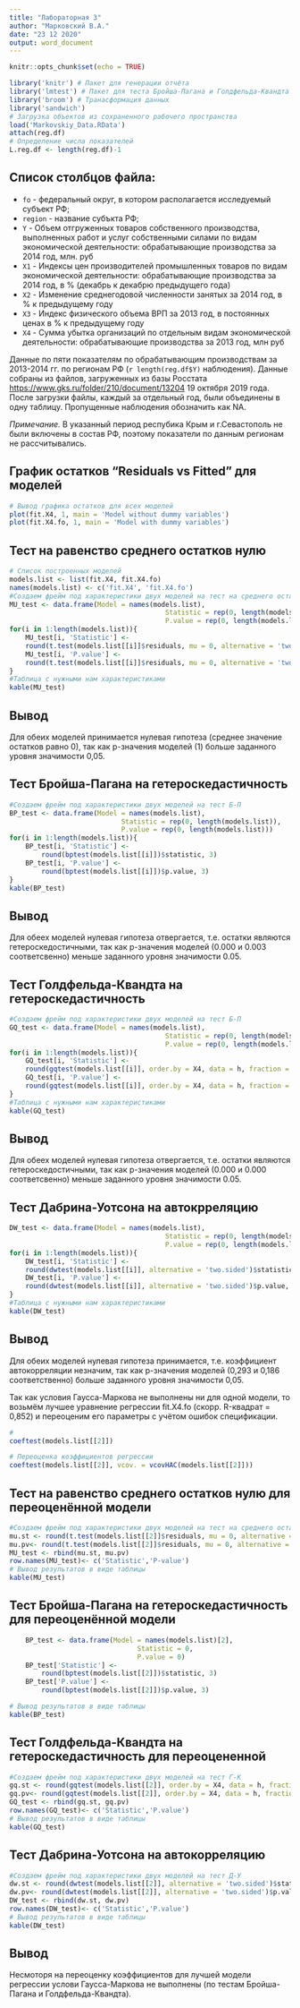 ---
title: "Лабораторная 3"
author: "Марковский В.А."
date: "23 12 2020"
output: word_document
---

```{r setup, include=FALSE}
knitr::opts_chunk$set(echo = TRUE)
```


``` {r, include = FALSE}
library('knitr') # Пакет для генерации отчёта
library('lmtest') # Пакет для теста Бройша-Пагана и Голдфельда-Квандта
library('broom') # Транасформация данных
library('sandwich')
# Загрузка объектов из сохраненного рабочего пространства
load('Markovskiy_Data.RData')
attach(reg.df)
# Определение числа показателей
L.reg.df <- length(reg.df)-1
```

## Список столбцов файла:
* ```fo``` - федеральный округ, в котором располагается исследуемый субъект РФ;
* ```region``` - название субъкта РФ;
* ```Y``` - Объем отгруженных товаров собственного производства, выполненных работ и услуг собственными силами по видам экономической деятельности: обрабатывающие производства за 2014 год, млн. руб
* ```X1``` - Индексы цен производителей промышленных товаров по видам экономической деятельности: обрабатывающие производства за 2014 год, в % (декабрь к декабрю предыдущего года)
* ```X2``` -  Изменение среднегодовой численности занятых за 2014 год, в % к предыдущему году
* ```X3``` - Индекс физического объема ВРП за 2013 год, в постоянных ценах в % к предыдущему году
* ```X4``` - Сумма убытка организаций по отдельным видам экономической деятельности: обрабатывающие производства за 2013 год, млн руб

Данные по пяти показателям по обрабатывающим производствам за 2013-2014 гг. по регионам РФ (`r length(reg.df$Y)` наблюдения). Данные собраны из файлов, загруженных из базы Росстата [https://www.gks.ru/folder/210/document/13204](https://www.gks.ru/folder/210/document/13204) 19 октября 2019 года.
После загрузки файлы, каждый за отдельный год, были объединены в одну таблицу. Пропущенные наблюдения обозначить как NA.

*Примечание.* В указанный период респубика Крым и г.Севастополь не были включены в состав РФ, поэтому показатели по данным регионам не рассчитывались.

## График остатков "Residuals vs Fitted" для моделей
``` {r, echo=FALSE}
# Вывод графика остатков для всех моделей
plot(fit.X4, 1, main = 'Model without dummy variables')
plot(fit.X4.fo, 1, main = 'Model with dummy variables')
```

## Тест на равенство среднего остатков нулю
``` {r, echo=FALSE}
# Список построенных моделей 
models.list <- list(fit.X4, fit.X4.fo) 
names(models.list) <- c('fit.X4', 'fit.X4.fo') 
#Создаем фрейм под характеристики двух моделей на тест на среднего остатков нулю
MU_test <- data.frame(Model = names(models.list),
                                       Statistic = rep(0, length(models.list)),
                                       P.value = rep(0, length(models.list)))
for(i in 1:length(models.list)){
    MU_test[i, 'Statistic'] <-                    
    round(t.test(models.list[[i]]$residuals, mu = 0, alternative = 'two.sided')$statistic, 3)
    MU_test[i, 'P.value'] <-                    
    round(t.test(models.list[[i]]$residuals, mu = 0, alternative = 'two.sided')$p.value, 3)
}
#Таблица с нужными нам характеристиками
kable(MU_test)
```

## Вывод
Для обеих моделей принимается нулевая гипотеза (среднее значение остатков равно 0), так как p-значения моделей (1) больше заданного уровня значимости 0,05.


## Тест Бройша-Пагана на гетероскедастичность
``` {r, echo = FALSE}
#Создаем фрейм под характеристики двух моделей на тест Б-П
BP_test <- data.frame(Model = names(models.list),
                            Statistic = rep(0, length(models.list)),
                            P.value = rep(0, length(models.list)))
for(i in 1:length(models.list)){
    BP_test[i, 'Statistic'] <- 
        round(bptest(models.list[[i]])$statistic, 3)
    BP_test[i, 'P.value'] <- 
        round(bptest(models.list[[i]])$p.value, 3)
}
kable(BP_test)
```

## Вывод
Для обеех моделей нулевая гипотеза отвергается, т.е. остатки являются гетероскедостичными, так как p-значения моделей (0.000 и 0.003 соответсвенно) меньше заданного уровня значимости 0.05.   

## Тест Голдфельда-Квандта на гетероскедастичность
``` {r, echo=FALSE}
#Создаем фрейм под характеристики двух моделей на тест Б-П
GQ_test <- data.frame(Model = names(models.list),
                                       Statistic = rep(0, length(models.list)),
                                       P.value = rep(0, length(models.list)))
for(i in 1:length(models.list)){
    GQ_test[i, 'Statistic'] <-                    
    round(gqtest(models.list[[i]], order.by = X4, data = h, fraction = 0.2)$statistic, 3)
    GQ_test[i, 'P.value'] <-                    
    round(gqtest(models.list[[i]], order.by = X4, data = h, fraction = 0.2)$p.value, 3)
}
#Таблица с нужными нам характеристиками
kable(GQ_test)
```

## Вывод
Для обеех моделей нулевая гипотеза отвергается, т.е. остатки являются гетероскедостичными, так как p-значения моделей (0.000 и 0.000 соответсвенно) меньше заданного уровня значимости 0.05.  

## Тест Дабрина-Уотсона на автокрреляцию
``` {r, echo=FALSE}
DW_test <- data.frame(Model = names(models.list),
                                       Statistic = rep(0, length(models.list)),
                                       P.value = rep(0, length(models.list)))
for(i in 1:length(models.list)){
    DW_test[i, 'Statistic'] <-                    
    round(dwtest(models.list[[i]], alternative = 'two.sided')$statistic, 3)
    DW_test[i, 'P.value'] <-                    
    round(dwtest(models.list[[i]], alternative = 'two.sided')$p.value, 3)
}
#Таблица с нужными нам характеристиками
kable(DW_test)
```

## Вывод
Для обеих моделей нулевая гипотеза принимается, т.е. коэффициент автокорреляции незначим, так как p-значения моделей (0,293 и 0,186 соответственно) больше заданного уровня значимости 0,05.

Так как условия Гаусса-Маркова не выполнены ни для одной модели, то возьмём лучшее уравнение регрессии fit.X4.fo (скорр. R-квадрат = 0,852) и переоценим его параметры с учётом ошибок спецификации.

``` {r, echo=FALSE, include=FALSE}
#
coeftest(models.list[[2]])

# Переоценка коэффициентов регрессии
coeftest(models.list[[2]], vcov. = vcovHAC(models.list[[2]]))
```

## Тест на равенство среднего остатков нулю для переоценённой модели
``` {r, echo=FALSE}
#Создаем фрейм под характеристики двух моделей на тест на среднего остатков нулю
mu.st <- round(t.test(models.list[[2]]$residuals, mu = 0, alternative = 'two.sided')$statistic, 3)
mu.pv<- round(t.test(models.list[[2]]$residuals, mu = 0, alternative = 'two.sided')$p.value, 3)
MU_test <- rbind(mu.st, mu.pv)
row.names(MU_test)<- c('Statistic','P-value')
# Вывод результатов в виде таблицы
kable(MU_test)
```



## Тест Бройша-Пагана на гетероскедастичность для переоценённой модели
``` {r, echo=FALSE}

    BP_test <- data.frame(Model = names(models.list)[2],
                                Statistic = 0,
                                P.value = 0)
    BP_test['Statistic'] <- 
        round(bptest(models.list[[2]])$statistic, 3)
    BP_test['P.value'] <- 
        round(bptest(models.list[[2]])$p.value, 3)

# Вывод результатов в виде таблицы
kable(BP_test)
```

## Тест Голдфельда-Квандта на гетероскедастичность для переоцененной 
``` {r, echo=FALSE}
#Создаем фрейм под характеристики двух моделей на тест Г-К
gq.st <- round(gqtest(models.list[[2]], order.by = X4, data = h, fraction = 0.2)$statistic, 3)
gq.pv<- round(gqtest(models.list[[2]], order.by = X4, data = h, fraction = 0.2)$p.value, 3)
GQ_test <- rbind(gq.st, gq.pv)
row.names(GQ_test)<- c('Statistic','P.value')
# Вывод результатов в виде таблицы
kable(GQ_test)
```

## Тест Дабрина-Уотсона на автокорреляцию
``` {r, echo=FALSE}
#Создаем фрейм под характеристики двух моделей на тест Д-У
dw.st <- round(dwtest(models.list[[2]], alternative = 'two.sided')$statistic, 3)
dw.pv<- round(dwtest(models.list[[2]], alternative = 'two.sided')$p.value, 3)
DW_test <- rbind(dw.st, dw.pv)
row.names(DW_test)<- c('Statistic','P.value')
# Вывод результатов в виде таблицы
kable(DW_test)
```

## Вывод
Несмоторя на переоценку коэффициентов для лучшей модели регрессии  услови Гаусса-Маркова не выполнены (по тестам Бройша-Пагана и Голдфельда-Квандта).